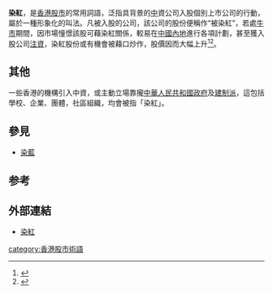 '''染紅'''，是[[香港|香港]][[股市|股市]]的常用詞語，泛指具背景的[[中華人民共和國|中]]資公司入股個別上市公司的行動，屬於一種形象化的叫法。凡被入股的公司，該公司的股份便稱作“被染紅”，若處[[牛市|牛市]]期間，因市場憧憬該股可藉染紅關係，較易在[[中國內地|中國內地]]進行各項計劃，甚至獲入股公司[[注資|注資]]，染紅股份或有機會被藉口炒作，股價因而大幅上升<ref>{{Cite book|title=回归十年的香港经济|last=郭国灿著|first=|publisher=成都：四川人民出版社|year=2007年8月|isbn=7-220-07427-1|location=|pages=40}}</ref><ref>{{Cite book|title=创业、守业、人生 下 第2集|last=杨钊著|first=|publisher=广州：广东人民出版社|year=2006年8月|isbn=7-218-04530-8|location=|pages=67}}</ref>。

==其他==
一些香港的機構引入中資，或主動立場靠攏[[中華人民共和國政府|中華人民共和國政府]]及[[建制派_(香港)|建制派]]，這包括學校、企業、團體，社區組織，均會被指「染紅」。

==參見==
*[[染藍|染藍]]

==参考==
{{reflist}}

==外部連結==
*[https://web.archive.org/web/20070928002102/http://td.hkii.org/investu/168ch8/8-29.php 染紅]

[[category:香港股市術語|category:香港股市術語]]